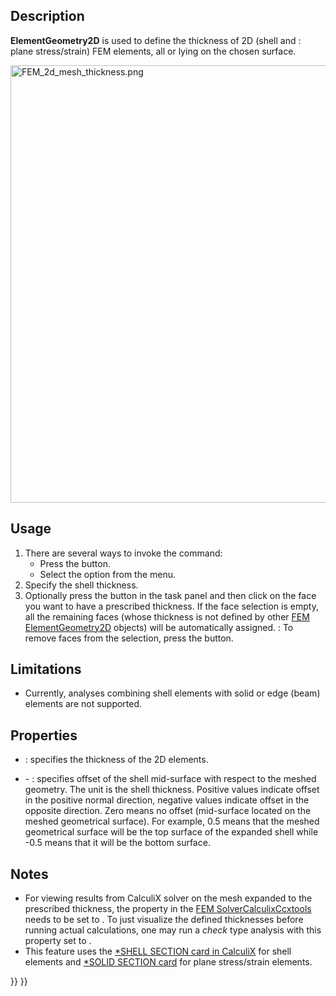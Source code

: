 <languages/>
<translate>

<!--T:4-->
{{Docnav
|[[FEM_ElementRotation1D|Beam rotation]]
|[[FEM_ElementFluid1D|Fluid section for 1D flow]]
|[[FEM_Workbench|FEM]]
|IconL=FEM_ElementRotation1D.svg
|IconR=FEM_ElementFluid1D.svg
|IconC=Workbench_FEM.svg
}}

<!--T:1-->
{{GuiCommandContainer|
{{GuiCommand
|Name=FEM ElementGeometry2D
|MenuLocation=Model → Element Geometry → Shell Plate Thickness
|Workbenches=[[FEM_Workbench|FEM]]
|Shortcut={{KEY|C}} {{KEY|S}}
|SeeAlso=[[FEM_tutorial|FEM tutorial]]
}}
{{GuiCommandFemInfo
|Solvers=All
}}
}}

==Description== <!--T:2-->

<!--T:12-->
'''ElementGeometry2D''' is used to define the thickness of 2D (shell and {{Version|1.0}}: plane stress/strain) FEM elements, all or lying on the chosen surface.

</translate>
[[Image:FEM_2d_mesh_thickness.png|700px]]
<translate>
<!--T:17-->
{{Caption|2D mesh (on the left) and its expansion to solid elements done internally by CalculiX based on the specified thickness (on the right)}}

==Usage== <!--T:3-->

<!--T:13-->
# There are several ways to invoke the command:
#* Press the {{Button|[[Image:FEM_ElementGeometry2D.svg|16px]] [[FEM_ElementGeometry2D|Shell Plate Thickness]]}} button.
#* Select the {{MenuCommand|Model → Element Geometry → [[Image:FEM_ElementGeometry2D.svg|16px]] Shell Plate Thickness}} option from the menu.
# Specify the shell thickness.
# Optionally press the {{Button|Add}} button in the task panel and then click on the face you want to have a prescribed thickness. If the face selection is empty, all the remaining faces (whose thickness is not defined by other [[FEM_ElementGeometry2D|FEM ElementGeometry2D]] objects) will be automatically assigned. {{Version|1.1}}: To remove faces from the selection, press the {{Button|Remove}} button.

==Limitations== <!--T:8-->

<!--T:14-->
* Currently, analyses combining shell elements with solid or edge (beam) elements are not supported.

==Properties== <!--T:9-->

<!--T:15-->
* {{PropertyData|Thickness}}: specifies the thickness of the 2D elements.
* {{PropertyData|Offset}} - {{Version|1.1}}: specifies offset of the shell mid-surface with respect to the meshed geometry. The unit is the shell thickness. Positive values indicate offset in the positive normal direction, negative values indicate offset in the opposite direction. Zero means no offset (mid-surface located on the meshed geometrical surface). For example, 0.5 means that the meshed geometrical surface will be the top surface of the expanded shell while -0.5 means that it will be the bottom surface.

==Notes== <!--T:11-->

<!--T:16-->
* For viewing results from CalculiX solver on the mesh expanded to the prescribed thickness, the property {{incode|Beam Shell Result Output 3D}} in the [[FEM_SolverCalculixCcxtools|FEM SolverCalculixCcxtools]] needs to be set to {{incode|True}}. To just visualize the defined thicknesses before running actual calculations, one may run a ''check'' type analysis with this property set to {{incode|True}}.
* This feature uses the [https://web.mit.edu/calculix_v2.7/CalculiX/ccx_2.7/doc/ccx/node238.html *SHELL SECTION card in CalculiX] for shell elements and [https://web.mit.edu/calculix_v2.7/CalculiX/ccx_2.7/doc/ccx/node239.html *SOLID SECTION card] for plane stress/strain elements.


<!--T:5-->
{{Docnav
|[[FEM_ElementRotation1D|Beam rotation]]
|[[FEM_ElementFluid1D|Fluid section for 1D flow]]
|[[FEM_Workbench|FEM]]
|IconL=FEM_ElementRotation1D.svg
|IconR=FEM_ElementFluid1D.svg
|IconC=Workbench_FEM.svg
}}

</translate>
{{FEM Tools navi{{#translation:}}}}
{{Userdocnavi{{#translation:}}}}